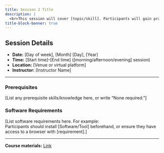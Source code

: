 ```yaml
---
title: Session 2 Title
description: |
  <br>This session will cover [topic/skill]. Participants will gain practical experience in [specific task or tool] and learn how to apply it in their own projects.
title-block-banner: true
---
```


## Session Details

- **Date:** [Day of week], [Month] [Day], [Year]  
- **Time:** [Start time]–[End time] ([morning/afternoon/evening] session)  
- **Location:** [Venue or virtual platform]  
- **Instructor:** [Instructor Name]  

---

### Prerequisites
[List any prerequisite skills/knowledge here, or write “None required.”]

### Software Requirements
[List software requirements here. For example:  
Participants should install [Software/Tool] beforehand, or ensure they have access to a browser with [requirement].]

---

<span class="bi bi-journal session-icon"></span> **Course materials:** [Link](https://example.com/session2-materials)

